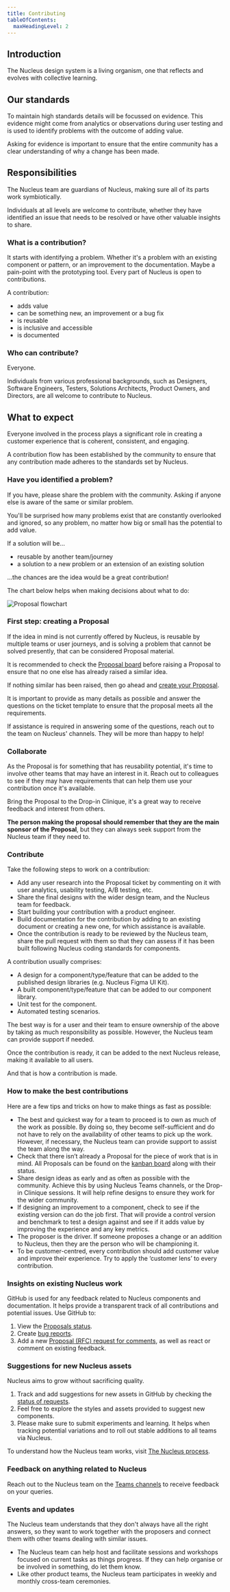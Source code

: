 ```yaml
---
title: Contributing
tableOfContents:
  maxHeadingLevel: 2
---
```


## Introduction

<div class="purpose">
The Nucleus design system is a living organism, one that reflects and evolves with collective learning.
</div>

## Our standards

To maintain high standards details will be focussed on evidence. This evidence might come from analytics or observations during user testing and is used to identify problems with the outcome of adding value.

Asking for evidence is important to ensure that the entire community has a clear understanding of why a change has been made.

## Responsibilities

The Nucleus team are guardians of Nucleus, making sure all of its parts work symbiotically.

Individuals at all levels are welcome to contribute, whether they have identified an issue that needs to be resolved or have other valuable insights to share.

### What is a contribution?

It starts with identifying a problem. Whether it's a problem with an existing component or pattern, or an improvement to the documentation. Maybe a pain-point with the prototyping tool. Every part of Nucleus is open to contributions.

A contribution:

- adds value
- can be something new, an improvement or a bug fix
- is reusable
- is inclusive and accessible
- is documented

### Who can contribute?

Everyone.

Individuals from various professional backgrounds, such as Designers, Software Engineers, Testers, Solutions Architects, Product Owners, and Directors, are all welcome to contribute to Nucleus.

## What to expect

Everyone involved in the process plays a significant role in creating a customer experience that is coherent, consistent, and engaging.

A contribution flow has been established by the community to ensure that any contribution made adheres to the standards set by Nucleus.

### Have you identified a problem?

If you have, please share the problem with the community. Asking if anyone else is aware of the same or similar problem.

You'll be surprised how many problems exist that are constantly overlooked and ignored, so any problem, no matter how big or small has the potential to add value.

If a solution will be...

- reusable by another team/journey
- a solution to a new problem or an extension of an existing solution

…the chances are the idea would be a great contribution!

The chart below helps when making decisions about what to do:

![Proposal flowchart](@assets/guidelines/contribute/decision-tree.webp)

### First step: creating a Proposal

If the idea in mind is not currently offered by Nucleus, is reusable by multiple teams or user journeys, and is solving a problem that cannot be solved presently, that can be considered Proposal material.

It is recommended to check the [Proposal board](https://github.com/ConnectedHomes/nucleus/projects/6) before raising a Proposal to ensure that no one else has already raised a similar idea.

If nothing similar has been raised, then go ahead and [create your Proposal](https://github.com/ConnectedHomes/nucleus/issues/new?assignees=&labels=RFC,+draft&template=b--proposal.md&title=%5BRFC%5D+Title+of+the+Proposal).

It is important to provide as many details as possible and answer the questions on the ticket template to ensure that the proposal meets all the requirements.

If assistance is required in answering some of the questions, reach out to the team on Nucleus' channels. They will be more than happy to help!

### Collaborate

As the Proposal is for something that has reusability potential, it's time to involve other teams that may have an interest in it. Reach out to colleagues to see if they may have requirements that can help them use your contribution once it's available.

Bring the Proposal to the Drop-in Clinique, it's a great way to receive feedback and interest from others.

**The person making the proposal should remember that they are the main sponsor of the Proposal**, but they can always seek support from the Nucleus team if they need to.

### Contribute

Take the following steps to work on a contribution:

- Add any user research into the Proposal ticket by commenting on it with user analytics, usability testing, A/B testing, etc.
- Share the final designs with the wider design team, and the Nucleus team for feedback.
- Start building your contribution with a product engineer.
- Build documentation for the contribution by adding to an existing document or creating a new one, for which assistance is available.
- Once the contribution is ready to be reviewed by the Nucleus team, share the pull request with them so that they can assess if it has been built following Nucleus coding standards for components.

A contribution usually comprises:

- A design for a component/type/feature that can be added to the published design libraries (e.g. Nucleus Figma UI Kit).
- A built component/type/feature that can be added to our component library.
- Unit test for the component.
- Automated testing scenarios.

The best way is for a user and their team to ensure ownership of the above by taking as much responsibility as possible. However, the Nucleus team can provide support if needed.

Once the contribution is ready, it can be added to the next Nucleus release, making it available to all users.

And that is how a contribution is made.

### How to make the best contributions

Here are a few tips and tricks on how to make things as fast as possible:

- The best and quickest way for a team to proceed is to own as much of the work as possible. By doing so, they become self-sufficient and do not have to rely on the availability of other teams to pick up the work. However, if necessary, the Nucleus team can provide support to assist the team along the way.
- Check that there isn’t already a Proposal for the piece of work that is in mind. All Proposals can be found on the [kanban board](https://github.com/ConnectedHomes/nucleus/projects/6) along with their status.
- Share design ideas as early and as often as possible with the community. Achieve this by using Nucleus Teams channels, or the Drop-in Clinique sessions. It will help refine designs to ensure they work for the wider community.
- If designing an improvement to a component, check to see if the existing version can do the job first. That will provide a control version and benchmark to test a design against and see if it adds value by improving the experience and any key metrics.
- The proposer is the driver. If someone proposes a change or an addition to Nucleus, then they are the person who will be championing it.
- To be customer-centred, every contribution should add customer value and improve their experience. Try to apply the ‘customer lens’ to every contribution.

### Insights on existing Nucleus work

GitHub is used for any feedback related to Nucleus components and documentation. It helps provide a transparent track of all contributions and potential issues. Use GitHub to:

1. View the [Proposals status](https://github.com/ConnectedHomes/nucleus/projects/6).
2. Create [bug reports](https://github.com/ConnectedHomes/nucleus/issues/new?assignees=&labels=Bug&template=a--bug-report.md&title=%5Bbug%5D%20%5Bns-COMPONENT%5D).
3. Add a new [Proposal (RFC) request for comments](https://github.com/ConnectedHomes/nucleus/issues/new?assignees=&labels=RFC,+draft&template=b--proposal.md&title=%5BRFC%5D+Title+of+the+Proposal), as well as react or comment on existing feedback.

### Suggestions for new Nucleus assets

Nucleus aims to grow without sacrificing quality.

1. Track and add suggestions for new assets in GitHub by checking the [status of requests](https://github.com/ConnectedHomes/nucleus/projects/6).
2. Feel free to explore the styles and assets provided to suggest new components.
3. Please make sure to submit experiments and learning. It helps when tracking potential variations and to roll out stable additions to all teams via Nucleus.

To understand how the Nucleus team works, visit [The Nucleus process](/guidelines/process).

### Feedback on anything related to Nucleus

Reach out to the Nucleus team on the [Teams channels](https://teams.microsoft.com/l/team/19%3ac806c8b36aec4218ae469b1d0ff6a4c3%40thread.tacv2/conversations?groupId=1f9c2411-216b-42a8-9bb0-c51f28ff5071&tenantId=a603898f-7de2-45ba-b67d-d35fb519b2cf) to receive feedback on your queries.

### Events and updates

The Nucleus team understands that they don't always have all the right answers, so they want to work together with the proposers and connect them with other teams dealing with similar issues.

- The Nucleus team can help host and facilitate sessions and workshops focused on current tasks as things progress. If they can help organise or be involved in something, do let them know.
- Like other product teams, the Nucleus team participates in weekly and monthly cross-team ceremonies.
